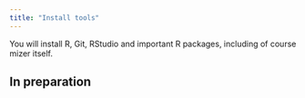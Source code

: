 ```yaml
---
title: "Install tools"
---
```


  You will install R, Git, RStudio and important R packages,
  including of course mizer itself.
  
## In preparation